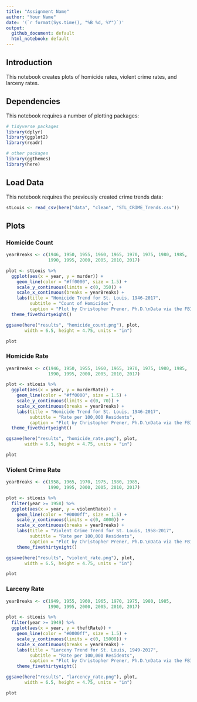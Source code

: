 ```yaml
---
title: "Assignment Name"
author: "Your Name"
date: '(`r format(Sys.time(), "%B %d, %Y")`)'
output: 
  github_document: default
  html_notebook: default 
---
```


## Introduction
This notebook creates plots of homicide rates, violent crime rates, and larceny rates.

## Dependencies
This notebook requires a number of plotting packages:

```r
# tidyverse packages
library(dplyr)
library(ggplot2)
library(readr)

# other packages
library(ggthemes)
library(here)
```

## Load Data
This notebook requires the previously created crime trends data:

```r
stLouis <- read_csv(here("data", "clean", "STL_CRIME_Trends.csv"))
```

## Plots

### Homicide Count

```r
yearBreaks <- c(1946, 1950, 1955, 1960, 1965, 1970, 1975, 1980, 1985, 
                1990, 1995, 2000, 2005, 2010, 2017)

plot <- stLouis %>%
  ggplot(aes(x = year, y = murder)) +
    geom_line(color = "#ff0000", size = 1.5) + 
    scale_y_continuous(limits = c(0, 350)) +
    scale_x_continuous(breaks = yearBreaks) +
    labs(title = "Homicide Trend for St. Louis, 1946-2017", 
         subtitle = "Count of Homicides",
         caption = "Plot by Christopher Prener, Ph.D.\nData via the FBI") +
  theme_fivethirtyeight()

ggsave(here("results", "homicide_count.png"), plot,
       width = 6.5, height = 4.75, units = "in")

plot
```

### Homicide Rate

```r
yearBreaks <- c(1946, 1950, 1955, 1960, 1965, 1970, 1975, 1980, 1985, 
                1990, 1995, 2000, 2005, 2010, 2017)

plot <- stLouis %>%
  ggplot(aes(x = year, y = murderRate)) +
    geom_line(color = "#ff0000", size = 1.5) + 
    scale_y_continuous(limits = c(0, 70)) +
    scale_x_continuous(breaks = yearBreaks) +
    labs(title = "Homicide Trend for St. Louis, 1946-2017", 
         subtitle = "Rate per 100,000 Residents",
         caption = "Plot by Christopher Prener, Ph.D.\nData via the FBI") +
  theme_fivethirtyeight()

ggsave(here("results", "homicide_rate.png"), plot,
       width = 6.5, height = 4.75, units = "in")

plot
```

### Violent Crime Rate

```r
yearBreaks <- c(1958, 1965, 1970, 1975, 1980, 1985, 
                1990, 1995, 2000, 2005, 2010, 2017)

plot <- stLouis %>%
  filter(year >= 1958) %>%
  ggplot(aes(x = year, y = violentRate)) +
    geom_line(color = "#0000ff", size = 1.5) + 
    scale_y_continuous(limits = c(0, 4000)) +
    scale_x_continuous(breaks = yearBreaks) +
    labs(title = "Violent Crime Trend for St. Louis, 1958-2017", 
         subtitle = "Rate per 100,000 Residents",
         caption = "Plot by Christopher Prener, Ph.D.\nData via the FBI \nViolent crimes include homicide, rape, robbery, and aggrevated assault.") +
    theme_fivethirtyeight()

ggsave(here("results", "violent_rate.png"), plot,
       width = 6.5, height = 4.75, units = "in")

plot
```

### Larceny Rate

```r
yearBreaks <- c(1949, 1955, 1960, 1965, 1970, 1975, 1980, 1985, 
                1990, 1995, 2000, 2005, 2010, 2017)

plot <- stLouis %>%
  filter(year >= 1949) %>%
  ggplot(aes(x = year, y = theftRate)) +
    geom_line(color = "#0000ff", size = 1.5) + 
    scale_y_continuous(limits = c(0, 15000)) +
    scale_x_continuous(breaks = yearBreaks) +
    labs(title = "Larceny Trend for St. Louis, 1949-2017", 
         subtitle = "Rate per 100,000 Residents",
         caption = "Plot by Christopher Prener, Ph.D.\nData via the FBI \nLarcenies include burglary, larcency, and larceny of a motor vehicle.") +
    theme_fivethirtyeight()

ggsave(here("results", "larcency_rate.png"), plot,
       width = 6.5, height = 4.75, units = "in")

plot
```

